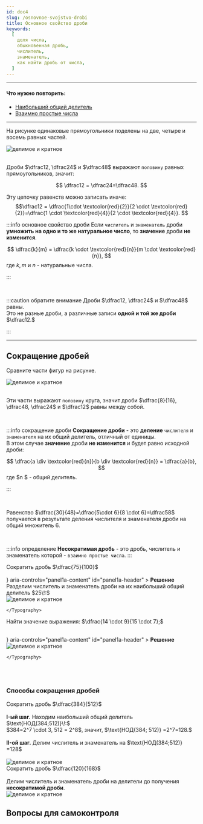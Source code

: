 ```yaml
---
id: doc4
slug: /osnovnoe-svojstvo-drobi
title: Основное свойство дроби
keywords:
  [
    доля числа,
    обыкновенная дробь,
    числитель,
    знаменатель,
    как найти дробь от числа,
  ]
---
```




<hr />

#### Что нужно повторить:

- [Наибольший общий делитель](/docs/naibolshij-obshchij-delitel) <br />
- [Взаимно простые числа](/docs/naibolshij-obshchij-delitel#vpr)

<hr />

На рисунке одинаковые прямоугольники поделены на две, четыре и восемь равных частей. <br />

<div className="rounded-div">
<Image
  alt="делимое и кратное"
    img={require('./assets/02frac12.png')}
  style={{ width: '80%' }}
  className="rounded-image"
/>
</div>
 

<br /> 

Дроби $\dfrac12, \dfrac24$ и $\dfrac48$ выражают `половину` равных прямоугольников, значит:

$$
\dfrac12 = \dfrac24=\dfrac48.
 $$

Эту цепочку равенств можно записать иначе: $$\dfrac12 = \dfrac{1\cdot \textcolor{red}{2}}{2 \cdot \textcolor{red}{2}}=\dfrac{1 \cdot \textcolor{red}{4}}{2 \cdot \textcolor{red}{4}}. $$

:::info основное свойство дроби
Если `числитель` и `знаменатель` дроби **умножить на одно и то же натуральное число**, то **значение** дроби **не изменится**.

$$
\dfrac{k}{m} = \dfrac{k \cdot \textcolor{red}{n}}{m \cdot \textcolor{red}{n}},
$$
где $k, m$ и $n$ - натуральные числа.

:::

<br />

:::caution обратите внимание
Дроби $\dfrac12, \dfrac24$ и $\dfrac48$ равны.<br /> Это не разные дроби, а различные записи **одной и той же дроби** $\dfrac12.$

:::

<hr />

## Сокращение дробей

Сравните части фигур на рисунке.

<div style={{ display: 'flex', justifyContent: 'center' }}>
<Image
  alt="делимое и кратное"
    img={require('./assets/02frac13.png')}
  style={{ width: '80%' }}
/>
</div>

<br/>

Эти части выражают `половину` круга, значит дроби $\dfrac{8}{16}, \dfrac48, \dfrac24$ и $\dfrac12$ равны между собой.

<br/>

:::info сокращение дроби
**Сокращение дроби** - это **деление** `числителя` и `знаменателя` на их общий делитель, отличный от единицы. <br />
В этом случае **значение** дроби **не изменится** и будет равно исходной дроби:

$$
\dfrac{a \div \textcolor{red}{n}}{b \div \textcolor{red}{n}} = \dfrac{a}{b},
$$
где $n $ - общий делитель.

:::

<br />

Равенство $\dfrac{30}{48}=\dfrac{5\cdot 6}{8 \cdot 6}=\dfrac58$ получается в результате деления числителя и знаменателя дроби на общий множитель $6$.

<br />

:::info определение
**Несократимая дробь** - это дробь, числитель и знаменатель которой - `взаимно простые числа`.
:::

<Tabs>
  <TabItem value="Пример 1" label="Пример №1" default>
 Сократить дробь $\dfrac{75}{100}$   <br /><br />

<Accordion>
  <AccordionSummary
    expandIcon={<ExpandMoreIcon />}
    aria-controls="panel1a-content"
    id="panel1a-header"
  >
    <Typography>
      <b>Решение</b>
    </Typography>
  </AccordionSummary>
  <AccordionDetails>
    <Typography>
    Разделим числитель и знаменатель дроби на их наибольший общий делитель  $25\!:$ <br /> 

<div style={{ display: 'flex', justifyContent: 'center' }}>
<Image
  alt="делимое и кратное"
    img={require('./assets/02frac14.png')}
  style={{ width: '40%' }}
/>
</div>

    </Typography>

  </AccordionDetails>
</Accordion>

  </TabItem>
<TabItem value="Пример №2" label="Пример №2">

Найти значение выражения: $\dfrac{14 \cdot 9}{15 \cdot 7};$ <br /> <br />

<Accordion>
  <AccordionSummary
    expandIcon={<ExpandMoreIcon />}
    aria-controls="panel1a-content"
    id="panel1a-header"
  >
    <Typography>
      <b>Решение</b>
    </Typography>
  </AccordionSummary>
  <AccordionDetails>
    <Typography>

<div style={{ display: 'flex', justifyContent: 'center' }}>
<Image
  alt="делимое и кратное"
    img={require('./assets/02frac15.png')}
  style={{ width: '40%' }}
/>
</div>

    </Typography>

  </AccordionDetails>
</Accordion>

  </TabItem>
  </Tabs>

<br />
<br />

### Способы сокращения дробей

<Tabs>
  <TabItem value="Пример 1" label="Полное сокращение (поиск НОД)" default>
Сократить дробь  $\dfrac{384}{512}$ <br /><br />
<b>I-ый шаг.</b> Находим наибольший общий делитель $\text{НОД(384;512)}\!:$  <br />
$384=2^7 \cdot 3, 512 = 2^8$, значит, $\text{НОД(384; 512)} =2^7=128.$ <br /> <br />
<b>II-ой шаг.</b> Делим числитель и знаменатель на $\text{НОД(384;512)} =128$ <br /> <br />

<div style={{ display: 'flex', justifyContent: 'center' }}>
<Image
  alt="делимое и кратное"
    img={require('./assets/02frac16.png')}
  style={{ width: '40%' }}
/>
</div>

  </TabItem>

<TabItem value="Пример №2" label="Последовательное сокращение">
Сократить дробь  $\dfrac{120}{168}$ <br /><br />
Делим числитель и знаменатель дроби на делители до получения <b>несократимой дроби</b>.
<div style={{ display: 'flex', justifyContent: 'center' }}>
<Image
  alt="делимое и кратное"
    img={require('./assets/02frac17.png')}
  style={{ width: '40%' }}
  className="rounded-image"
/>
</div>

  </TabItem>
  </Tabs>

## Вопросы для самоконтроля